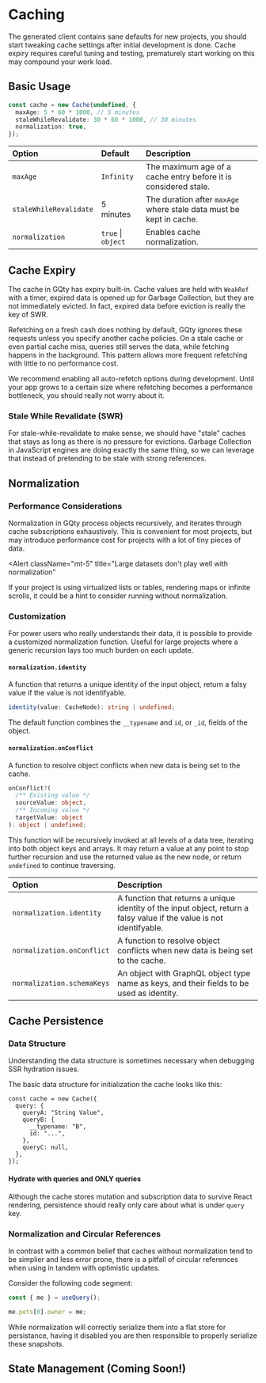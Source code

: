 
# Caching

<Alert title="Avoid premature optimizations">
  The generated client contains sane defaults for new projects, you should start
  tweaking cache settings after initial development is done. Cache expiry
  requires careful tuning and testing, prematurely start working on this may
  compound your work load.
</Alert>

## Basic Usage

```ts
const cache = new Cache(undefined, {
  maxAge: 5 * 60 * 1000, // 5 minutes
  staleWhileRevalidate: 30 * 60 * 1000, // 30 minutes
  normalization: true,
});
```

| Option                 | Default            | Description                                                         |
| :--------------------- | :----------------- | :------------------------------------------------------------------ |
| `maxAge`               | `Infinity`         | The maximum age of a cache entry before it is considered stale.     |
| `staleWhileRevalidate` | 5 minutes          | The duration after `maxAge` where stale data must be kept in cache. |
| `normalization`        | `true` \| `object` | Enables cache normalization.                                        |

## Cache Expiry

The cache in GQty has expiry built-in. Cache values are held with `WeakRef` with
a timer, expired data is opened up for Garbage Collection, but they are not
immediately evicted. In fact, expired data before eviction is really the key of
SWR.

Refetching on a fresh cash does nothing by default, GQty ignores these requests
unless you specify another cache policies. On a stale cache or even partial
cache miss, queries still serves the data, while fetching happens in the
background. This pattern allows more frequent refetching with little to no
performance cost.

<Alert className="mt-5" title="Refetch! Refetch! Refetch!">
  We recommend enabling all auto-refetch options during development. Until your
  app grows to a certain size where refetching becomes a performance bottleneck,
  you should really not worry about it.
</Alert>

### Stale While Revalidate (SWR)

For stale-while-revalidate to make sense, we should have "stale" caches that
stays as long as there is no pressure for evictions. Garbage Collection in
JavaScript engines are doing exactly the same thing, so we can leverage that
instead of pretending to be stale with strong references.

## Normalization

### Performance Considerations

Normalization in GQty process objects recursively, and iterates through cache
subscriptions exhaustively. This is convenient for most projects, but may
introduce performance cost for projects with a lot of tiny pieces of data.

<Alert
  className="mt-5"
  title="Large datasets don't play well with normalization"
>
  If your project is using virtualized lists or tables, rendering maps or
  infinite scrolls, it could be a hint to consider running without
  normalization.
</Alert>

### Customization

For power users who really understands their data, it is possible to provide a
customized normalization function. Useful for large projects where a generic
recursion lays too much burden on each update.

#### `normalization.identity`

A function that returns a unique identity of the input object, return a falsy
value if the value is not identifyable.

```ts
identity(value: CacheNode): string | undefined;
```

The default function combines the `__typename` and `id`, or `_id`, fields of the
object.

#### `normalization.onConflict`

A function to resolve object conflicts when new data is being set to the cache.

```ts
onConflict?(
  /** Existing value */
  sourceValue: object,
  /** Incoming value */
  targetValue: object
): object | undefined;
```

This function will be recursively invoked at all levels of a data tree,
iterating into both object keys and arrays. It may return a value at any point
to stop further recursion and use the returned value as the new node, or return
`undefined` to continue traversing.

| Option                     | Description                                                                                                           |
| :------------------------- | :-------------------------------------------------------------------------------------------------------------------- |
| `normalization.identity`   | A function that returns a unique identity of the input object, return a falsy value if the value is not identifyable. |
| `normalization.onConflict` | A function to resolve object conflicts when new data is being set to the cache.                                       |
| `normalization.schemaKeys` | An object with GraphQL object type name as keys, and their fields to be used as identity.                             |

## Cache Persistence

### Data Structure

Understanding the data structure is sometimes necessary when debugging SSR
hydration issues.

The basic data structure for initialization the cache looks like this:

```tsx
const cache = new Cache({
  query: {
    queryA: "String Value",
    queryB: {
      __typename: "B",
      id: "...",
    },
    queryC: null,
  },
});
```

#### Hydrate with queries and ONLY queries

Although the cache stores mutation and subscription data to survive React
rendering, persistence should really only care about what is under `query` key.

### Normalization and Circular References

In contrast with a common belief that caches without normalization tend to be
simplier and less error prone, there is a pitfall of circular references
when using in tandem with optimistic updates.

Consider the following code segment:

```ts
const { me } = useQuery();

me.pets[0].owner = me;
```

While normalization will correctly serialize them into a flat store for
persistance, having it disabled you are then responsible to properly serialize
these snapshots.

## State Management (Coming Soon!)
